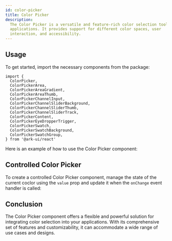 ```yaml
---
id: color-picker
title: Color Picker
description:
  The Color Picker is a versatile and feature-rich color selection tool for your
  applications. It provides support for different color spaces, user
  interaction, and accessibility.
---
```



## Usage

To get started, import the necessary components from the package:

```tsx
import {
  ColorPicker,
  ColorPickerArea,
  ColorPickerAreaGradient,
  ColorPickerAreaThumb,
  ColorPickerChannelInput,
  ColorPickerChannelSliderBackground,
  ColorPickerChannelSliderThumb,
  ColorPickerChannelSliderTrack,
  ColorPickerContent,
  ColorPickerEyeDropperTrigger,
  ColorPickerSwatch,
  ColorPickerSwatchBackground,
  ColorPickerSwatchGroup,
} from '@ark-ui/react'
```

Here is an example of how to use the Color Picker component:

<Story id="Basic" />

## Controlled Color Picker

To create a controlled Color Picker component, manage the state of the current
coclor using the `value` prop and update it when the `onChange` event handler is
called:

<Story id="Controlled" />

## Conclusion

The Color Picker component offers a flexible and powerful solution for
integrating color selection into your applications. With its comprehensive set
of features and customizability, it can accommodate a wide range of use cases
and designs.
